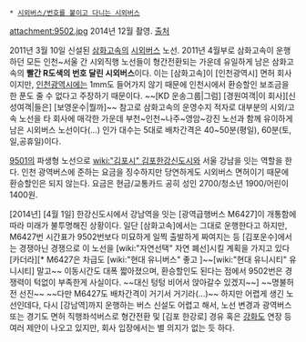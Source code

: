  * [[시외버스/번호를 붙이고 다니는 시외버스]]

attachment:9502.jpg
2014년 12월 촬영. [http://asq46.blog.me/220209979382 출처]

2011년 3월 10일 신설된 [[삼화고속]]의 [[시외버스]] 노선. 2011년 4월부로 삼화고속이 운행하던 모든 인천~서울 간 시외직행 노선들이 형간전환되는 가운데 유일하게 남은 삼화고속의 '''빨간 R도색의 번호 달린 시외버스'''이다. 이는 [삼화고속]이 [인천광역시] 면허 회사이지만, [[인천광역시]]에는 1mm도 들어가지 않기 때문에 인천시에서 환승할인 보조금을 한 푼도 줄 수 없다고 주장하기 때문이다. ~~[KD 운송그룹|그럼] [경원여객|이 회사][신성여객|들은] [보영운수|뭘까]~~ 참고로 삼화고속의 운영수지 적자로 대부분의 시외/고속 노선을 타 회사에 매각한 가운데 부천~인천~나주~영암~강진 노선과 함께 유이하게 남은 시외버스 노선이다(...) 인가 대수는 5대로 배차간격은 40~50분(평일), 60분(토,일,공휴일)이다.

[[인천 버스 9501|9501]]의 파생형 노선으로 [[wiki:"김포시" 김포]][[한강신도시]]와 서울 강남을 잇는 역할을 한다. 인천 광역버스에 준하는 요금을 징수하지만 당연하게도 시외버스 면허이기 때문에 환승할인은 되지 않는다. 요금은 현금/교통카드 공히 성인 2700/청소년 1900/어린이 1400원.

[2014년] [4월 1일] 한강신도시에서 강남역을 잇는 [광역급행버스 M6427]이 개통함에 따라 미래가 불투명해진 상황이다. 일단 [삼화고속]에서는 그대로 운행한다고 하지만, M6427번 시간표가 9502번보다 미묘하게 일찍 출발하게 짜여지는 등 [김포운수]에서는 경쟁아닌 경쟁으로 이 노선을 [wiki:"자연선택" 자연 폐선]시킬 계획을 가지고 있다 [카더라][* M6427은 차급도 [wiki:"현대 유니버스" 좋고 ]~~[wiki:"현대 유니시티" 유니시티] 말고~~ 이동시간도 대폭 짧아졌으며, 환승할인도 된다는 점에서 9502번은 경쟁력이 턱없이 부족한게 사실이다. ~~대신 텅텅 비어서 앉아갈수 있겠지~~] ~~명불허전 선진~~ ~~다만 M6427도 배차간격이 거기서 거기라(...)~~ 하지만 어렵게 생긴 노선인데다, 다시 [강남역]까지 운행하는 버스 신설도 어렵고 해서, 노선 변경과 광역버스 또는 경기도 면허 직행좌석버스로 형간전환 및 [김포 한강로] 경유 혹은 [[강화도]] 연장 등 여러 제안이 나오고 있지만, 회사 입장에서는 별 의지가 없는 듯 하다.

